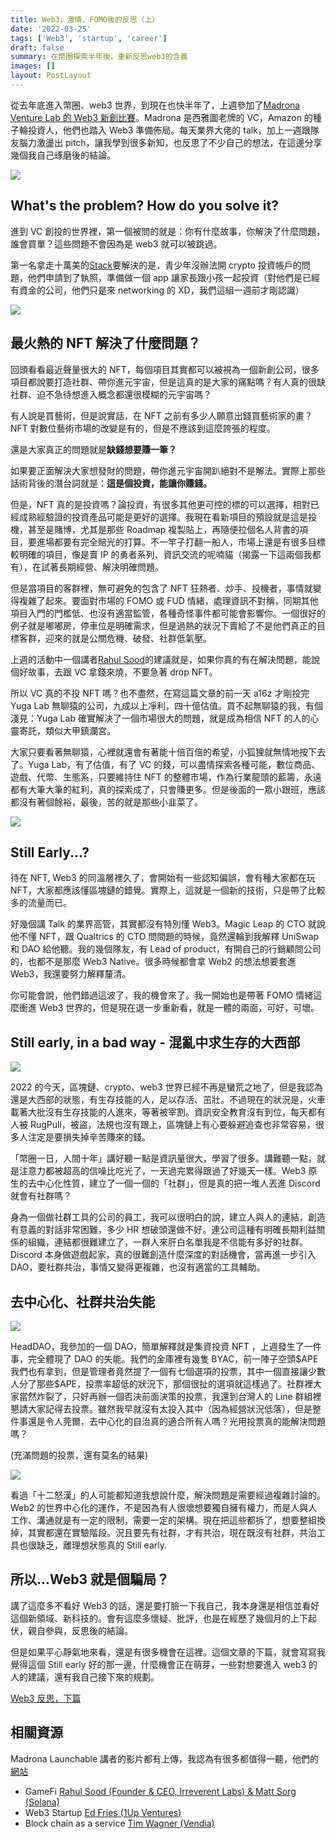 ```yaml
---
title: Web3，激情、FOMO後的反思（上）
date: '2022-03-25'
tags: ['Web3', 'startup', 'career']
draft: false
summary: 在幣圈探索半年後，重新反思web3的含義
images: []
layout: PostLayout
---
```


從去年底進入幣圈、web3 世界，到現在也快半年了，上週參加了[Madrona Venture Lab 的 Web3 新創比賽](https://www.madronavl.com/launchable/launchable-web3-startups)。Madrona 是西雅圖老牌的 VC，Amazon 的種子輪投資人，他們也踏入 Web3 準備佈局。每天業界大佬的 talk，加上一週跟隊友腦力激盪出 pitch，讓我學到很多新知，也反思了不少自己的想法，在這邊分享幾個我自己琢磨後的結論。

![](/static/images/web3-reflection/mvl_launchable.png)

## What's the problem? How do you solve it?

進到 VC 創投的世界裡，第一個被問的就是：你有什麼故事，你解決了什麼問題，誰會買單？這些問題不會因為是 web3 就可以被跳過。

第一名拿走十萬美的[Stack](trystack.io)要解決的是，青少年沒辦法開 crypto 投資帳戶的問題，他們申請到了執照，準備做一個 app 讓家長跟小孩一起投資（對他們是已經有資金的公司，他們只是來 networking 的 XD，我們這組一週前才剛認識）

![](/static/images/web3-reflection/stack.png)

## 最火熱的 NFT 解決了什麼問題？

回頭看看最近聲量很大的 NFT，每個項目其實都可以被視為一個新創公司，很多項目都說要打造社群、帶你進元宇宙，但是這真的是大家的痛點嗎？有人真的很缺社群、迫不急待想進入概念都還很模糊的元宇宙嗎？

有人說是買藝術，但是說實話，在 NFT 之前有多少人願意出錢買藝術家的畫？NFT 對數位藝術市場的改變是有的，但是不應該到這麼誇張的程度。

還是大家真正的問題就是**缺錢想要賺一筆？**

如果要正面解決大家想發財的問題，帶你進元宇宙開趴絕對不是解法。實際上那些話術背後的潛台詞就是：**這是個投資，能讓你賺錢。**

但是，NFT 真的是投資嗎？論投資，有很多其他更可控的標的可以選擇，相對已經成熟經驗證的投資產品可能是更好的選擇。我現在看新項目的預設就是這是投機，甚至是賭博，尤其是那些 Roadmap 複製貼上，再隨便拉個名人背書的項目，要進場都要有完全賠光的打算。不一竿子打翻一船人，市場上還是有很多目標較明確的項目，像是賣 IP 的勇者系列、資訊交流的呢喃貓（揭露一下這兩個我都有），在試著長期經營、解決明確問題。

但是當項目的客群裡，無可避免的包含了 NFT 狂熱者、炒手、投機者，事情就變得複雜了起來。要面對市場的 FOMO 或 FUD 情緒，處理資訊不對稱，同期其他項目入門的門檻低、也沒有適當監管，各種奇怪事件都可能會影響你。一個很好的例子就是嘟嘟房，停車位是明確需求，但是過熱的狀況下賣給了不是他們真正的目標客群，迎來的就是公關危機、破發、社群低氣壓。

上週的活動中一個講者[Rahul Sood](https://www.youtube.com/watch?v=KCXDlVET4lI&feature=youtu.be)的建議就是，如果你真的有在解決問題，能說個好故事，去跟 VC 拿錢來燒，不要急著 drop NFT。

所以 VC 真的不投 NFT 嗎？也不盡然，在寫這篇文章的前一天 a16z 才剛投完 Yuga Lab 無聊猿的公司，九成以上凈利，四十億估值。買不起無聊猿的我，有個淺見：Yuga Lab 確實解決了一個市場很大的問題，就是成為相信 NFT 的人的心靈寄託，類似大甲鎮瀾宮。

大家只要看著無聊猿，心裡就還會有著能十倍百倍的希望，小狐狸就無情地按下去了。Yuga Lab，有了估值，有了 VC 的錢，可以盡情探索各種可能，數位商品、遊戲、代幣、生態系，只要維持住 NFT 的整體市場，作為行業龍頭的藍籌，永遠都有大筆大筆的紅利，真的探索成了，只會賺更多。但是後面的一眾小跟班，應該都沒有著個餘裕，最後，苦的就是那些小韭菜了。

![](/static/images/web3-reflection/yuga.png)

## Still Early...?

待在 NFT, Web3 的同溫層裡久了，會開始有一些認知偏誤，會有種大家都在玩 NFT，大家都應該懂區塊鏈的錯覺。實際上，這就是一個新的技術，只是帶了比較多的流量而已。

好幾個講 Talk 的業界高管，其實都沒有特別懂 Web3。Magic Leap 的 CTO 就說他不懂 NFT，跟 Qualtrics 的 CTO 問問題的時候，竟然還輪到我解釋 UniSwap 和 DAO 給他聽。我的幾個隊友，有 Lead of product，有開自己的行銷顧問公司的，也都不是那麼 Web3 Native。很多時候都會拿 Web2 的想法想要套進 Web3，我還要努力解釋釐清。

你可能會說，他們錯過這波了，我的機會來了。我一開始也是帶著 FOMO 情緒這麼衝進 Web3 世界的，但是現在退一步重新看，就是一體的兩面，可好，可壞。

## Still early, in a bad way - 混亂中求生存的大西部

![](/static/images/web3-reflection/chaos_is_a_ladder.jpg)

2022 的今天，區塊鏈、crypto、web3 世界已經不再是蠻荒之地了，但是我認為還是大西部的狀態，有生存技能的人，足以存活、茁壯。不過現在的狀況是，火車載著大批沒有生存技能的人進來，等著被宰割。資訊安全教育沒有到位，每天都有人被 RugPull，被盜，法規也沒有跟上，區塊鏈上有心要躲避追查也非常容易，很多人注定是要損失掉辛苦賺來的錢。

「幣圈一日，人間十年」講好聽一點是資訊量很大，學習了很多。講難聽一點，就是注意力都被超高的信噪比吃光了，一天過完累得跟過了好幾天一樣。Web3 原生的去中心化性質，建立了一個一個的「社群」，但是真的把一堆人丟進 Discord 就會有社群嗎？

身為一個做社群工具的公司的員工，我可以很明白的說，建立人與人的連結，創造有意義的對話非常困難，多少 HR 想破頭還做不好。連公司這種有明確長期利益關係的組織，連結都很難建立了，一群人來肝白名單我是不信能有多好的社群。Discord 本身做遊戲起家，真的很難創造什麼深度的對話機會，當再進一步引入 DAO，要社群共治，事情又變得更複雜，也沒有適當的工具輔助。

## 去中心化、社群共治失能

![](/static/images/web3-reflection/Head_2127.svg)

HeadDAO，我參加的一個 DAO，簡單解釋就是集資投資 NFT ，上週發生了一件事，完全體現了 DAO 的失能。我們的金庫裡有幾隻 BYAC，前一陣子空頭\$APE 我們也有拿到，但是管理者竟然提了一個有七個選項的投票，其中一個直接讓少數人分了那些\$APE，投票率超低的狀況下，那個很扯的選項就這樣過了。社群裡大家當然炸裂了，只好再辦一個否決前面決策的投票，我還到台灣人的 Line 群組裡懇請大家記得去投票。雖然我早就沒有太投入其中（因為經營狀況低落），但是整件事還是令人莞爾，去中心化的自治真的適合所有人嗎？光用投票真的能解決問題嗎？

(充滿問題的投票，還有莫名的結果)

![](/static/images/web3-reflection/HeadDAO_vote.png)

看過「十二怒漢」的人可能都知道我想說什麼，解決問題是需要經過複雜討論的。Web2 的世界中心化的運作，不是因為有人很壞想要獨自擁有權力，而是人與人工作、溝通就是有一定的限制，需要一定的架構。現在把這些都拆了，想要整組換掉，其實都還在實驗階段。況且要先有社群，才有共治，現在既沒有社群，共治工具也很缺乏，離理想狀態真的 Still early.

## 所以...Web3 就是個騙局？

講了這麼多不看好 Web3 的話，還是要打臉一下我自己，我本身還是相信並看好這個新領域、新科技的。會有這麼多懷疑、批評，也是在經歷了幾個月的上下起伏，親自參與，反思後的結論。

但是如果平心靜氣地來看，還是有很多機會在這裡。這個文章的下篇，就會寫寫我覺得這個 Still early 好的那一邊，什麼機會正在萌芽，一些對想要進入 web3 的人的建議，還有我自己接下來的規劃。

[Web3 反思，下篇](https://joeywang.blog/blog/web3-reflection-2)

## 相關資源

Madrona Launchable 講者的影片都有上傳，我認為有很多都值得一聽，他們的[網站](https://www.madronavl.com/launchable/launchable-web3-startups)

- GameFi [Rahul Sood (Founder & CEO, Irreverent Labs) & Matt Sorg (Solana)](https://youtu.be/KCXDlVET4lI)
- Web3 Startup [Ed Fries (1Up Ventures)](https://youtu.be/agiEVECnhlM)
- Block chain as a service [Tim Wagner (Vendia)](https://youtu.be/cET9fzHVpF8)
